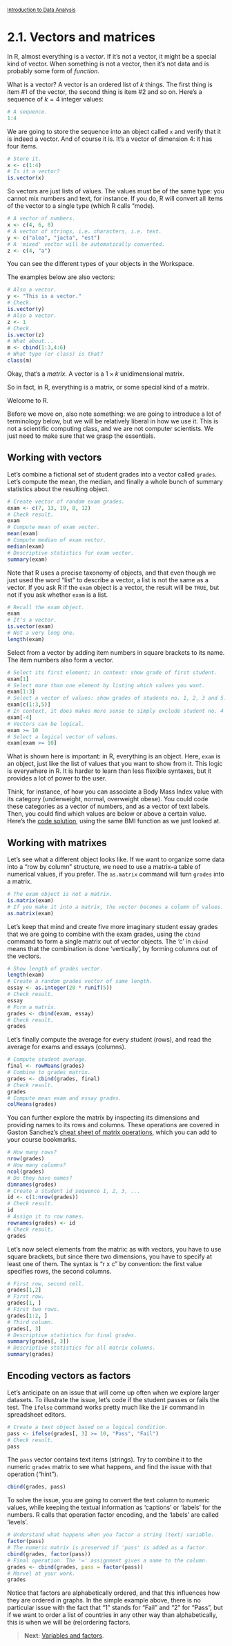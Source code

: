<style>@import url(style.css);</style>
<small>[Introduction to Data Analysis](index.html)</small>

# 2.1. Vectors and matrices

In R, almost everything is a *vector*. If it's not a vector, it might be a special kind of vector. When something is not a vector, then it's not data and is probably some form of *function*.

What is a vector? A vector is an ordered list of $k$ things. The first thing is item #1 of the vector, the second thing is item #2 and so on. Here's a sequence of $k = 4$ integer values:

```r
# A sequence.
1:4
```

We are going to store the sequence into an object called `x` and verify that it is indeed a vector. And of course it is. It's a vector of dimension 4: it has four items.

```r
# Store it.
x <- c(1:4)
# Is it a vector?
is.vector(x)
```

So vectors are just lists of values. The values must be of the same type: you cannot mix numbers and text, for instance. If you do, R will convert all items of the vector to a single type (which R calls "mode).

```r
# A vector of numbers.
x <- c(4, 6, 8)
# A vector of strings, i.e. characters, i.e. text.
y <- c("alea", "jacta", "est")
# A 'mixed' vector will be automatically converted.
z <- c(4, "a")
```

You can see the different types of your objects in the Workspace.

The examples below are also vectors:

```r
# Also a vector.
y <- "This is a vector."
# Check.
is.vector(y)
# Also a vector.
z <- 1
# Check.
is.vector(z)
# What about...
m <- cbind(1:3,4:6)
# What type (or class) is that?
class(m)
```

Okay, that's a *matrix*. A vector is a $1 \times k$ unidimensional matrix. 

So in fact, in R, everything is a matrix, or some special kind of a matrix.

Welcome to R.

Before we move on, also note something: we are going to introduce a lot of terminology below, but we will be relatively liberal in how we use it. This is not a scientific computing class, and we are not computer scientists. We just need to make sure that we grasp the essentials.

## Working with vectors

Let's combine a fictional set of student grades into a vector called `grades`. Let's compute the mean, the median, and finally a whole bunch of summary statistics about the resulting object.

```r
# Create vector of random exam grades.
exam <- c(7, 13, 19, 8, 12)
# Check result.
exam
# Compute mean of exam vector.
mean(exam)
# Compute median of exam vector.
median(exam)
# Descriptive statistics for exam vector.
summary(exam)
```

Note that R uses a precise taxonomy of objects, and that even though we just used the word "list" to describe a vector, a list is not the same as a vector. If you ask R if the `exam` object is a vector, the result will be `TRUE`, but not if you ask whether `exam` is a list.

```r
# Recall the exam object.
exam
# It's a vector.
is.vector(exam)
# Not a very long one.
length(exam)
```

Select from a vector by adding item numbers in square brackets to its name. The item numbers also form a vector.

```r
# Select its first element; in context: show grade of first student.
exam[1]
# Select more than one element by listing which values you want.
exam[1:3]
# Select a vector of values: show grades of students no. 1, 2, 3 and 5.
exam[c(1:3,5)]
# In context, it does makes more sense to simply exclude student no. 4's grade.
exam[-4]
# Vectors can be logical.
exam >= 10
# Select a logical vector of values.
exam[exam >= 10]
```

What is shown here is important: in R, everything is an object. Here, `exam` is an object, just like the list of values that you want to show from it. This logic is everywhere in R. It is harder to learn than less flexible syntaxes, but it provides a lot of power to the user.

Think, for instance, of how you can associate a Body Mass Index value with its category (underweight, normal, overweight obese). You could code these categories as a vector of numbers, and as a vector of text labels. Then, you could find which values are below or above a certain value. Here's the [code solution](https://raw.github.com/briatte/ida/master/code/22_bmi_logic.R), using the same BMI function as we just looked at.

## Working with matrixes

Let's see what a different object looks like. If we want to organize some data into a "row by column" structure, we need to use a matrix--a table of numerical values, if you prefer. The `as.matrix` command will turn `grades` into a matrix.

```r
# The exam object is not a matrix.
is.matrix(exam)
# If you make it into a matrix, the vector becomes a column of values.
as.matrix(exam)
```

Let's keep that mind and create five more imaginary student essay grades that we are going to combine with the exam grades, using the `cbind` command to form a single matrix out of vector objects. The 'c' in `cbind` means that the combination is done 'vertically', by forming columns out of the vectors.

```r
# Show length of grades vector.
length(exam)
# Create a random grades vector of same length.
essay <- as.integer(20 * runif(5))
# Check result.
essay
# Form a matrix.
grades <- cbind(exam, essay)
# Check result.
grades
```

Let's finally compute the average for every student (rows), and read the average for exams and essays (columns).

```r
# Compute student average.
final <- rowMeans(grades)
# Combine to grades matrix.
grades <- cbind(grades, final)
# Check result.
grades
# Compute mean exam and essay grades.
colMeans(grades)
```

You can further explore the matrix by inspecting its dimensions and providing names to its rows and columns. These operations are covered in Gaston Sanchez's [cheat sheet of matrix operations](https://gastonsanchez.wordpress.com/2012/08/30/cheat-sheet-of-matrix-operations-in-r/), which you can add to your course bookmarks.

```r
# How many rows?
nrow(grades)
# How many columns?
ncol(grades)
# Do they have names?
dimnames(grades)
# Create a student id sequence 1, 2, 3, ...
id <- c(1:nrow(grades))
# Check result.
id
# Assign it to row names.
rownames(grades) <- id
# Check result.
grades
```

Let's now select elements from the matrix: as with vectors, you have to use square brackets, but since there two dimensions, you have to specify at least one of them. The syntax is "r x c" by convention: the first value specifies rows, the second columns.

```r
# First row, second cell.
grades[1,2]
# First row.
grades[1, ]
# First two rows.
grades[1:2, ]
# Third column.
grades[, 3]
# Descriptive statistics for final grades.
summary(grades[, 3])
# Descriptive statistics for all matrix columns.
summary(grades)
```

## Encoding vectors as factors

Let's anticipate on an issue that will come up often when we explore larger datasets. To illustrate the issue, let's code if the student passes or fails the test. The `ifelse` command works pretty much like the `IF` command in spreadsheet editors.

```r
# Create a text object based on a logical condition.
pass <- ifelse(grades[, 3] >= 10, "Pass", "Fail")
# Check result.
pass
```

The `pass` vector contains text items (strings). Try to combine it to the numeric `grades` matrix to see what happens, and find the issue with that operation ("hint").

```r
cbind(grades, pass)
```

To solve the issue, you are going to convert the text column to numeric values, while keeping the textual information as 'captions' or 'labels' for the numbers. R calls that operation factor encoding, and the 'labels' are called 'levels'.

```r
# Understand what happens when you factor a string (text) variable.
factor(pass)
# The numeric matrix is preserved if 'pass' is added as a factor.
cbind(grades, factor(pass))
# Final operation. The '=' assignment gives a name to the column.
grades <- cbind(grades, pass = factor(pass))
# Marvel at your work.
grades
```

Notice that factors are alphabetically ordered, and that this influences how they are ordered in graphs. In the simple example above, there is no particular issue with the fact that "1" stands for "Fail" and "2" for "Pass", but if we want to order a list of countries in any other way than alphabetically, this is when we will be (re)ordering factors.

> __Next__: [Variables and factors](022_variables.html).
